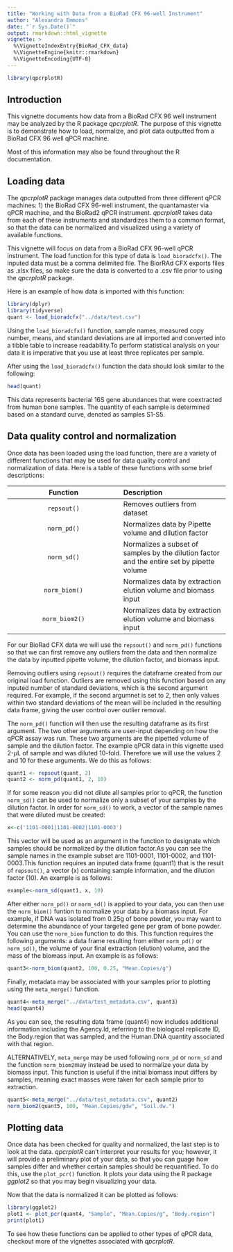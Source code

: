 ```yaml
---
title: "Working with Data from a BioRad CFX 96-well Instrument"
author: "Alexandra Emmons"
date: "`r Sys.Date()`"
output: rmarkdown::html_vignette
vignette: >
  %\VignetteIndexEntry{BioRad_CFX_data}
  %\VignetteEngine{knitr::rmarkdown}
  %\VignetteEncoding{UTF-8}
---
```


```r
library(qpcrplotR)

```
## Introduction
This vignette documents how data from a BioRad CFX 96 well instrument may be analyzed by the R package *qpcrplotR*. The purpose of this vignette is to demonstrate how to load, normalize, and plot data outputted from a BioRad CFX 96 well qPCR machine.

Most of this information may also be found throughout the R documentation. 

## Loading data

The *qpcrplotR* package manages data outputted from three different qPCR machines: 1) the BioRad CFX 96-well instrument, the quantamaster via qPCR machine, and the BioRad2 qPCR instrument. *qpcrplotR* takes data from each of these instruments and standardizes them to a common format, so that the data can be normalized and visualized using a variety of available functions. 

This vignette will focus on data from a BioRad CFX 96-well qPCR instrument. The load function for this type of data is `load_bioradcfx()`. The inputed data must be a comma delimited file. The BiorRAd CFX exports files as .xlsx files, so make sure the data is converted to a .csv file prior to using the *qpcrplotR* package.

Here is an example of how data is imported with this function:

```r
library(dplyr)
library(tidyverse)
quant <- load_bioradcfx("../data/test.csv")

```

Using the `load_bioradcfx()` function, sample names, measured copy number, means, and standard deviations are all imported and converted into a tibble table to increase readability.To perform statistical analysis on your data it is imperative that you use at least three replicates per sample.

After using the `load_bioradcfx()` function the data should look similar to the following:

```r
head(quant)

```
This data represents bacterial 16S gene abundances that were coextracted from human bone samples. The quantity of each sample is determined based on a standard curve, denoted as samples S1-S5. 


## Data quality control and normalization

Once data has been loaded using the load function, there are a variety of different functions that may be used for data quality control and normalization of data. Here is a table of these functions with some brief descriptions:

| Function     | Description |
|:------------:|:------------|
|`repsout()`   | Removes outliers from dataset |
|`norm_pd()`   | Normalizes data by Pipette volume and dilution factor |
|`norm_sd()`   | Normalizes a subset of samples by the dilution factor and the entire set by pipette volume |
|`norm_biom()` | Normalizes data by extraction elution volume and biomass input |
|`norm_biom2()`| Normalizes data by extraction elution volume and biomass input |

For our BioRad CFX data we will use the `repsout()` and `norm_pd()` functions so that we can first remove any outliers from the data and then normalize the data by inputted pipette volume, the dilution factor, and biomass input. 

Removing outliers using `repsout()` requires the dataframe created from our original load function. Outliers are removed using this function based on any inputed number of standard deviations, which is the second argument required. For example, if the second argumnet is set to 2, then only values within two standard deviations of the mean will be included in the resulting data frame, giving the user control over outlier removal.

The `norm_pd()` function will then use the resulting dataframe as its first argument. The two other arguments are user-input depending on how the qPCR assay was run. These two arguments are the pipetted volume of sample and the dilution factor. The example qPCR data in this vignette used 2-$\mu$L of sample and was diluted 10-fold. Therefore we will use the values 2 and 10 for these arguments. We do this as follows:

```r
quant1 <- repsout(quant, 2)
quant2 <- norm_pd(quant1, 2, 10)
```

If for some reason you did not dilute all samples prior to qPCR, the function `norm_sd()` can be used to normalize only a subset of your samples by the dilution factor. In order for `norm_sd()` to work, a vector of the sample names that were diluted must be created:
```r
x<-c('1101-0001|1101-0002|1101-0003')
```

This vector will be used as an argument in the function to designate which samples should be normalized by the dilution factor.As you can see the sample names in the example subset are 1101-0001, 1101-0002, and 1101-0003.This function requires an inputed data frame (quant1) that is the result of `repsout()`, a vector (x) containing sample information, and the dilution factor (10). An example is as follows:
```r
example<-norm_sd(quant1, x, 10)
```

After either `norm_pd()` or `norm_sd()` is applied to your data, you can then use the `norm_biom()` funtion to normalize your data by a biomass input.  For example, if DNA was isolated from 0.25g of bone powder, you may want to determine the abundance of your targeted gene per gram of bone powder. You can use the `norm_biom` function to do this. This function requires the following arguments: a data frame resulting from either `norm_pd()` or `norm_sd()`, the volume of your final extraction (elution) volume, and the mass of the biomass input. An example is as follows:
```r
quant3<-norm_biom(quant2, 100, 0.25, "Mean.Copies/g")
```

Finally, metadata may be associated with your samples prior to plotting using the `meta_merge()` function. 

```r
quant4<-meta_merge("../data/test_metadata.csv", quant3)
head(quant4)
```
As you can see, the resulting data frame (quant4) now includes additional information including the Agency.Id, referring to the biological replicate ID, the Body.region that was sampled, and the Human.DNA quantity associated with that region. 


ALTERNATIVELY, `meta_merge` may be used following `norm_pd` or `norm_sd` and the function `norm_biom2`may instead be used to normalize your data by biomass input. This function is useful if the initial biomass input differs by samples, meaning exact masses were taken for each sample prior to extraction. 
```r
quant5<-meta_merge("../data/test_metadata.csv", quant2)
norm_biom2(quant5, 100, "Mean.Copies/gdw", "Soil.dw.")
```

## Plotting data

Once data has been checked for quality and normalized, the last step is to look at the data. *qpcrplotR* can't interpret your results for you; however, it will provide a preliminary plot of your data, so that you can guage how samples differ and whether certain samples should be requantified. To do this, use the `plot_pcr()` function. It plots your data using the R package *ggplot2* so that you may begin visualizing your data.

Now that the data is normalized it can be plotted as follows:

```r
library(ggplot2)
plot1 <- plot_pcr(quant4, "Sample", "Mean.Copies/g", "Body.region")
print(plot1)

```

To see how these functions can be applied to other types of qPCR data, checkout more of the vignettes associated with *qpcrplotR*.
